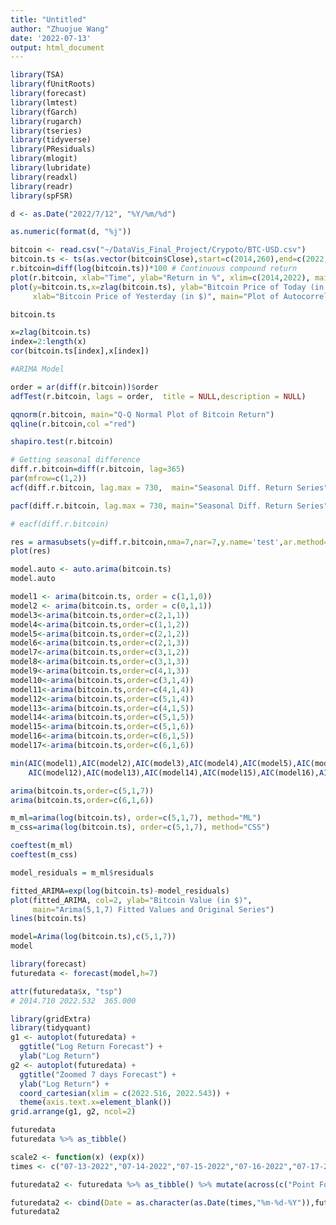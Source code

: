 ```yaml
---
title: "Untitled"
author: "Zhuojue Wang"
date: '2022-07-13'
output: html_document
---
```


```r
library(TSA)
library(fUnitRoots)
library(forecast)
library(lmtest)
library(fGarch)
library(rugarch)
library(tseries)
library(tidyverse)
library(PResiduals)
library(mlogit)
library(lubridate)
library(readxl)
library(readr)
library(spFSR)
```
```r
d <- as.Date("2022/7/12", "%Y/%m/%d")

as.numeric(format(d, "%j"))
```

```r
bitcoin <- read.csv("~/DataVis_Final_Project/Crypoto/BTC-USD.csv")
bitcoin.ts <- ts(as.vector(bitcoin$Close),start=c(2014,260),end=c(2022,193),frequency = 365)
r.bitcoin=diff(log(bitcoin.ts))*100 # Continuous compound return
plot(r.bitcoin, xlab="Time", ylab="Return in %", xlim=c(2014,2022), main="Bitcoin Return")
plot(y=bitcoin.ts,x=zlag(bitcoin.ts), ylab="Bitcoin Price of Today (in $)", 
     xlab="Bitcoin Price of Yesterday (in $)", main="Plot of Autocorrelation for Lag 1")
```
```r
bitcoin.ts
```

```r
x=zlag(bitcoin.ts) 
index=2:length(x)
cor(bitcoin.ts[index],x[index])
```

```r
#ARIMA Model

order = ar(diff(r.bitcoin))$order
adfTest(r.bitcoin, lags = order,  title = NULL,description = NULL)
```
```r
qqnorm(r.bitcoin, main="Q-Q Normal Plot of Bitcoin Return")
qqline(r.bitcoin,col ="red")
```
```r
shapiro.test(r.bitcoin)
```
```r
# Getting seasonal difference
diff.r.bitcoin=diff(r.bitcoin, lag=365)
par(mfrow=c(1,2))
acf(diff.r.bitcoin, lag.max = 730,  main="Seasonal Diff. Return Series")
```
```r
pacf(diff.r.bitcoin, lag.max = 730, main="Seasonal Diff. Return Series")
```
```r
# eacf(diff.r.bitcoin)

res = armasubsets(y=diff.r.bitcoin,nma=7,nar=7,y.name='test',ar.method='ols')
plot(res)

```
```r
model.auto <- auto.arima(bitcoin.ts)
model.auto
```
```r
model1 <- arima(bitcoin.ts, order = c(1,1,0))
model2 <- arima(bitcoin.ts, order = c(0,1,1))
model3<-arima(bitcoin.ts,order=c(2,1,1))
model4<-arima(bitcoin.ts,order=c(1,1,2))
model5<-arima(bitcoin.ts,order=c(2,1,2))
model6<-arima(bitcoin.ts,order=c(2,1,3))
model7<-arima(bitcoin.ts,order=c(3,1,2))
model8<-arima(bitcoin.ts,order=c(3,1,3))
model9<-arima(bitcoin.ts,order=c(4,1,3))
model10<-arima(bitcoin.ts,order=c(3,1,4))
model11<-arima(bitcoin.ts,order=c(4,1,4))
model12<-arima(bitcoin.ts,order=c(5,1,4))
model13<-arima(bitcoin.ts,order=c(4,1,5))
model14<-arima(bitcoin.ts,order=c(5,1,5))
model15<-arima(bitcoin.ts,order=c(5,1,6))
model16<-arima(bitcoin.ts,order=c(6,1,5))
model17<-arima(bitcoin.ts,order=c(6,1,6))

min(AIC(model1),AIC(model2),AIC(model3),AIC(model4),AIC(model5),AIC(model6),AIC(model7),AIC(model8),AIC(model9),AIC(model10),AIC(model11),
    AIC(model12),AIC(model13),AIC(model14),AIC(model15),AIC(model16),AIC(model17))
```
```r
arima(bitcoin.ts,order=c(5,1,7))
arima(bitcoin.ts,order=c(6,1,6))
```

```r
m_ml=arima(log(bitcoin.ts), order=c(5,1,7), method="ML")
m_css=arima(log(bitcoin.ts), order=c(5,1,7), method="CSS")
```

```r
coeftest(m_ml)
coeftest(m_css)
```
```r
model_residuals = m_ml$residuals

fitted_ARIMA=exp(log(bitcoin.ts)-model_residuals)
plot(fitted_ARIMA, col=2, ylab="Bitcoin Value (in $)",
     main="Arima(5,1,7) Fitted Values and Original Series")
lines(bitcoin.ts)
```
```r
model=Arima(log(bitcoin.ts),c(5,1,7))
model
```

```r
library(forecast)
futuredata <- forecast(model,h=7)
```
```r
attr(futuredata$x, "tsp")
# 2014.710 2022.532  365.000  
```
```r
library(gridExtra)
library(tidyquant)
g1 <- autoplot(futuredata) + 
  ggtitle("Log Return Forecast") + 
  ylab("Log Return") 
g2 <- autoplot(futuredata) + 
  ggtitle("Zoomed 7 days Forecast") + 
  ylab("Log Return") +
  coord_cartesian(xlim = c(2022.516, 2022.543)) + 
  theme(axis.text.x=element_blank())
grid.arrange(g1, g2, ncol=2)
```
```r
futuredata
futuredata %>% as_tibble()
```



```r
scale2 <- function(x) (exp(x))
times <- c("07-13-2022","07-14-2022","07-15-2022","07-16-2022","07-17-2022","07-18-2022","07-19-2022")

futuredata2 <- futuredata %>% as_tibble() %>% mutate(across(c("Point Forecast","Lo 80","Hi 80","Lo 95","Hi 95"),scale2)) %>% mutate_if(is.numeric, round, digit = 2) 

futuredata2 <- cbind(Date = as.character(as.Date(times,"%m-%d-%Y")),futuredata2)
futuredata2
```













